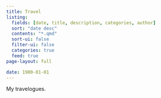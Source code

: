 ```yaml
---
title: Travel
listing:
  fields: [date, title, description, categories, author]
  sort: "date desc"
  contents: "*.qmd"
  sort-ui: false
  filter-ui: false
  categories: true
  feed: true
page-layout: full

date: 1900-01-01
---
```


My travelogues.
